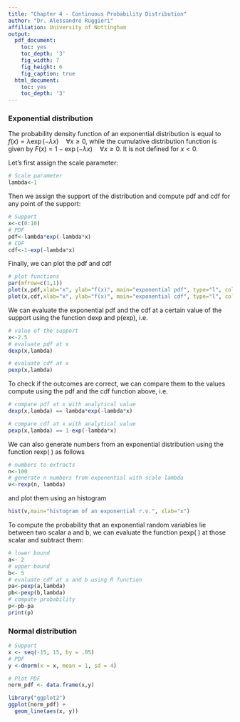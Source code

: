 ```yaml
---
title: "Chapter 4 - Continuous Probability Distribution"
author: "Dr. Alessandro Ruggieri"
affiliation: University of Nottingham
output:
  pdf_document:
    toc: yes
    toc_depth: '3'
    fig_width: 7
    fig_height: 6
    fig_caption: true
  html_document:
    toc: yes
    toc_depth: '3'
---
```


### Exponential distribution

The probability density function of an exponential distribution is equal to $f(x) = \lambda \exp(-\lambda x) \quad \forall x\geq 0$, while the cumulative distribution function is given by $F(x) = 1- \exp(-\lambda x) \quad \forall x\geq 0$. It is not defined for $x<0$. 

Let's first assign the scale parameter:
```r
# Scale parameter
lambda<-1
```

Then we assign the support of the distribution and compute pdf and cdf for any point of the support:
```r
# Support
x<-c(0:10)
# PDF
pdf<-lambda*exp(-lambda*x)
# CDF
cdf<-1-exp(-lambda*x)
```

Finally, we can plot the pdf and cdf
```r
# plot functions
par(mfrow=c(1,1))
plot(x,pdf,xlab="x", ylab="f(x)", main="exponential pdf", type="l", col="blue")
plot(x,cdf,xlab="x", ylab="f(x)", main="exponential cdf", type="l", col="blue")
```

We can evaluate the exponential pdf and the cdf at a certain value of the support using the function dexp and p(exp), i.e.
```r
# value of the support
x<-2.5
# evaluate pdf at x
dexp(x,lambda) 

# evaluate cdf at x
pexp(x,lambda)
```

To check if the outcomes are correct, we can compare them to the values compute using the pdf and the cdf function above, i.e.

```r
# compare pdf at x with analytical value
dexp(x,lambda) == lambda*exp(-lambda*x)

# compare cdf at x with analytical value
pexp(x,lambda) == 1-exp(-lambda*x)
```

We can also generate numbers from an exponential distribution using the function rexp( ) as follows

```r
# numbers to extracts
n<-100
# generate n numbers from exponential with scale lambda
v<-rexp(n, lambda)
```

and plot them using an histogram
```r
hist(v,main="histogram of an exponential r.v.", xlab="x")
```

To compute the probability that an exponential random variables lie between two scalar a and b, we can evaluate the function pexp( ) at those scalar and subtract them:

```r
# lower bound
a<- 2
# upper bound
b<- 5
# evaluate cdf at a and b using R function
pa<-pexp(a,lambda)
pb<-pexp(b,lambda)
# compute probability
p<-pb-pa
print(p)
```



### Normal distribution

```r
# Support
x <- seq(-15, 15, by = .05)
# PDF
y <-dnorm(x = x, mean = 1, sd = 4)
```

```r
# Plot PDF
norm_pdf <- data.frame(x,y)

library("ggplot2")
ggplot(norm_pdf) +
  geom_line(aes(x, y)) 
```


